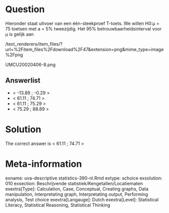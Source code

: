 Question
========

Hieronder staat uitvoer van een één-steekproef T-toets. We willen H0:µ = 75 toetsen met a = 5% tweezijdig. Het 95% betrouwbaarheidsinterval voor µ is gelijk aan 

 /text_renderers/item_files/?url=%2Fitem_files%2Fdownload%2F47&extension=png&mime_type=image%2Fpng 

 UMCU20020406-8.png 

Answerlist
----------
* &lt; -13.89 ; -0.29 &gt;
* &lt; 61.11 ; 74.71 &gt;
* &lt; 61.11 ; 75.29 &gt;
* &lt; 75.29 ; 88.89 &gt;

Solution
========

The correct answer is  &lt; 61.11 ; 74.71 &gt; 

Meta-information
================
exname: uva-descriptive statistics-390-nl.Rmd 
extype: schoice 
exsolution: 010 
exsection: Beschrijvende statistiek/Kengetallen/Locatiematen
exextra[Type]: Calculation, Case, Conceptual, Creating graphs, Data manipulation, Interpretating graph, Interpretating output, Performing analysis, Test choice 
exextra[Langauge]: Dutch 
exextra[Level]: Statistical Literacy, Statistical Reasoning, Statistical Thinking 
